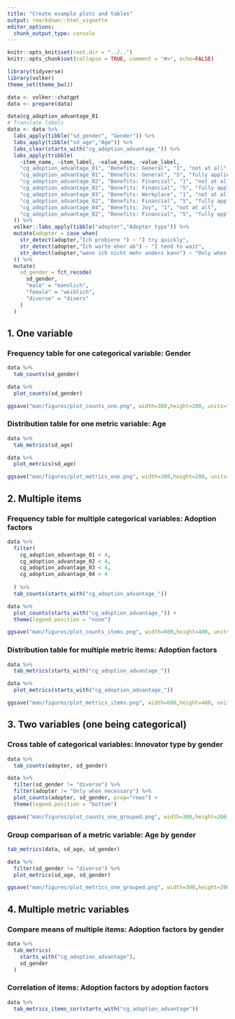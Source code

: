 ```yaml
---
title: "Create example plots and tables"
output: rmarkdown::html_vignette
editor_options: 
  chunk_output_type: console
---
```


```r

knitr::opts_knit$set(root.dir = "../..")
knitr::opts_chunk$set(collapse = TRUE, comment = "#>", echo=FALSE)

library(tidyverse)
library(volker)
theme_set(theme_bw())

data <- volker::chatgpt
data <- prepare(data)

data$cg_adoption_advantage_01
# Translate labels
data <- data %>% 
  labs_apply(tibble("sd_gender", "Gender")) %>% 
  labs_apply(tibble("sd_age","Age")) %>% 
  labs_clear(starts_with("cg_adoption_advantage_")) %>% 
  labs_apply(tribble(
    ~item_name, ~item_label, ~value_name, ~value_label,
    "cg_adoption_advantage_01", "Benefits: General", "1", "not at all",
    "cg_adoption_advantage_01", "Benefits: General", "5", "fully applies",
    "cg_adoption_advantage_02", "Benefits: Financial", "1", "not at all",
    "cg_adoption_advantage_02", "Benefits: Financial", "5", "fully applies",
    "cg_adoption_advantage_03", "Benefits: Workplace", "1", "not at all",
    "cg_adoption_advantage_02", "Benefits: Financial", "5", "fully applies",
    "cg_adoption_advantage_04", "Benefits: Joy", "1", "not at all",
    "cg_adoption_advantage_02", "Benefits: Financial", "5", "fully applies",
  )) %>% 
  volker::labs_apply(tibble("adopter","Adopter type")) %>%   
  mutate(adopter = case_when(
    str_detect(adopter,"Ich probiere ") ~ "I try quickly",
    str_detect(adopter,"Ich warte eher ab") ~ "I tend to wait",
    str_detect(adopter,"wenn ich nicht mehr anders kann") ~ "Only when necessary",
  )) %>%   
  mutate(
    sd_gender = fct_recode(
      sd_gender,
      "male" = "männlich",
      "female" = "weiblich",
      "diverse" = "divers"
    )
  )

```

## 1. One variable

### Frequency table for one categorical variable: Gender
```r

data %>% 
  tab_counts(sd_gender)

data %>% 
  plot_counts(sd_gender)

ggsave("man/figures/plot_counts_one.png", width=300,height=200, units="px", dpi=96)

```

### Distribution table for one metric variable: Age
```r

data %>%
  tab_metrics(sd_age)

data %>%
  plot_metrics(sd_age)

ggsave("man/figures/plot_metrics_one.png", width=300,height=200, units="px", dpi=96)

```

## 2. Multiple items

### Frequency table for multiple categorical variables: Adoption factors
```r

data %>% 
  filter(
    cg_adoption_advantage_01 < 4,
    cg_adoption_advantage_02 < 4,
    cg_adoption_advantage_03 < 4,
    cg_adoption_advantage_04 < 4
    
  ) %>% 
  tab_counts(starts_with("cg_adoption_advantage_"))

data %>% 
  plot_counts(starts_with("cg_adoption_advantage_")) +
  theme(legend.position = "none")

ggsave("man/figures/plot_counts_items.png", width=600,height=400, units="px", dpi=96, scale = 0.5)
```

### Distribution table for multiple metric items: Adoption factors
```r

data %>% 
  tab_metrics(starts_with("cg_adoption_advantage_"))

data %>% 
  plot_metrics(starts_with("cg_adoption_advantage_"))

ggsave("man/figures/plot_metrics_items.png", width=600,height=400, units="px", dpi=96, scale = 0.5)
```

## 3. Two variables (one being categorical)

### Cross table of categorical variables: Innovator type by gender

```r

data %>% 
  tab_counts(adopter, sd_gender)

data %>% 
  filter(sd_gender != "diverse") %>% 
  filter(adopter != "Only when necessary") %>% 
  plot_counts(adopter, sd_gender, prop="rows") +
  theme(legend.position = "bottom")

ggsave("man/figures/plot_counts_one_grouped.png", width=300,height=200, units="px", dpi=96, scale = 1)
```

### Group comparison of a metric variable: Age by gender

```r

tab_metrics(data, sd_age, sd_gender)

data %>% 
  filter(sd_gender != "diverse") %>% 
  plot_metrics(sd_age, sd_gender)

ggsave("man/figures/plot_metrics_one_grouped.png", width=300,height=200, units="px", dpi=96, scale = 1)
```

## 4. Multiple metric variables

### Compare means of multiple items: Adoption factors by gender
```r

data %>% 
  tab_metrics(
    starts_with("cg_adoption_advantage"), 
    sd_gender
  )

```

### Correlation of items: Adoption factors by adoption factors
```r

data %>% 
  tab_metrics_items_cor(starts_with("cg_adoption_advantage"))

```

